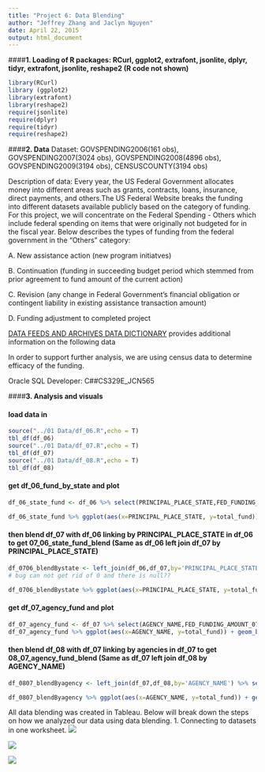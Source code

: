 ```yaml
---
title: "Project 6: Data Blending"
author: "Jeffrey Zhang and Jaclyn Nguyen"
date: April 22, 2015
output: html_document
---
```




####__1. Loading of R packages: RCurl, ggplot2, extrafont, jsonlite, dplyr, tidyr, extrafont, jsonlite, reshape2 (R code not shown)__

```r
library(RCurl)
library (ggplot2)
library(extrafont)
library(reshape2)
require(jsonlite)
require(dplyr)
require(tidyr)
require(reshape2)
```

####__2. Data__
Dataset: GOVSPENDING2006(161 obs), GOVSPENDING2007(3024 obs), GOVSPENDING2008(4896 obs), GOVSPENDING2009(3194 obs), CENSUSCOUNTY(3194 obs)

Description of data:
Every year, the US Federal Government allocates money into different areas such as grants, contracts, loans, insurance, direct payments, and others.The US Federal Website breaks the funding into different datasets available publicly based on the category of funding. For this project, we will concentrate on the Federal Spending - Others which include federal spending on items that were originally not budgeted for in the fiscal year. Below describes the types of funding from the federal government in the "Others" category:

A. New assistance action (new program initiatves)

B. Continuation (funding in succeeding budget period which stemmed from prior agreement to fund amount of the current action)

C. Revision (any change in Federal Government's financial obligation or contingent liability in existing assistance transaction amount)

D. Funding adjustment to completed project

[DATA FEEDS AND ARCHIVES DATA DICTIONARY](http://www.usaspending.gov/sites/all/themes/usaspendingv2/Archives_Data_Feeds_Data_Dictionary.pdf) provides additional information on the following data

In order to support further analysis, we are using census data to determine efficacy of the funding.

Oracle SQL Developer: C##CS329E_JCN565

####__3. Analysis and visuals__

#### load data in 
```r
source("../01 Data/df_06.R",echo = T)
tbl_df(df_06)
source("../01 Data/df_07.R",echo = T)
tbl_df(df_07)
source("../01 Data/df_08.R",echo = T)
tbl_df(df_08)
```

#### get df_06_fund_by_state and plot
```r
df_06_state_fund <- df_06 %>% select(PRINCIPAL_PLACE_STATE,FED_FUNDING_AMOUNT_06) %>% filter(PRINCIPAL_PLACE_STATE != '0' && PRINCIPAL_PLACE_STATE != 'null') %>% group_by(PRINCIPAL_PLACE_STATE) %>% summarise(total_fund = sum(FED_FUNDING_AMOUNT_06)) # bug can not get rid of 0

df_06_state_fund %>% ggplot(aes(x=PRINCIPAL_PLACE_STATE, y=total_fund)) + geom_bar(stat="identity",fill="white",colour="darkgreen") + theme(axis.text.x=element_text(angle=90, size=20, vjust=0.5)) + theme(axis.text.x=element_text(size=10, face="bold", vjust=1)) + theme(axis.title.x=element_text(color="forestgreen", vjust=0.35),axis.title.y=element_text(color="cadetblue", vjust=0.35)) + labs(title="Fed_fund_06 VS States",y="Total_fund",x="State")
```

#### then blend df_07 with df_06 linking by PRINCIPAL_PLACE_STATE in df_06 to get 07_06_state_fund_blend (Same as df_06 left join df_07 by PRINCIPAL_PLACE_STATE)
```r
df_0706_blendBystate <- left_join(df_06,df_07,by='PRINCIPAL_PLACE_STATE') %>% select(PRINCIPAL_PLACE_STATE,FED_FUNDING_AMOUNT_07) %>% filter(PRINCIPAL_PLACE_STATE != '0' && PRINCIPAL_PLACE_STATE != 'null') %>% group_by(PRINCIPAL_PLACE_STATE) %>% summarise(total_fund = sum(FED_FUNDING_AMOUNT_07))
# bug can not get rid of 0 and there is null??

df_0706_blendBystate %>% ggplot(aes(x=PRINCIPAL_PLACE_STATE, y=total_fund)) + geom_bar(stat="identity",fill="white",colour="darkgreen") + theme(axis.text.x=element_text(angle=90, size=20, vjust=0.5)) + theme(axis.text.x=element_text(size=10, face="bold", vjust=1)) + theme(axis.title.x=element_text(color="forestgreen", vjust=0.35),axis.title.y=element_text(color="cadetblue", vjust=0.35)) + labs(title="Fed_fund_0706_blend VS States",y="Total_fund",x="State")

```

#### get df_07_agency_fund and plot
```r
df_07_agency_fund <- df_07 %>% select(AGENCY_NAME,FED_FUNDING_AMOUNT_07) %>% filter(AGENCY_NAME != '0' && AGENCY_NAME != 'null') %>% group_by(AGENCY_NAME) %>% summarise(total_fund = sum(FED_FUNDING_AMOUNT_07))
df_07_agency_fund %>% ggplot(aes(x=AGENCY_NAME, y=total_fund)) + geom_bar(stat="identity",fill="white",colour="darkgreen") + theme(axis.text.x=element_text(angle=90, size=20, vjust=0.5)) + theme(axis.text.x=element_text(size=10, face="bold", vjust=1)) + theme(axis.title.x=element_text(color="forestgreen", vjust=0.35),axis.title.y=element_text(color="cadetblue", vjust=0.35)) + labs(title="Fed_fund_07 VS Agencies",y="Total_fund",x="Agency")

```

#### then blend df_08 with df_07 linking by agencies in df_07 to get 08_07_agency_fund_blend (Same as df_07 left join df_08 by AGENCY_NAME)
```r
df_0807_blendByagency <- left_join(df_07,df_08,by='AGENCY_NAME') %>% select(AGENCY_NAME,FED_FUNDING_AMOUNT_07) %>% filter(AGENCY_NAME != '0' && AGENCY_NAME != 'null') %>% group_by(AGENCY_NAME) %>% summarise(total_fund = sum(FED_FUNDING_AMOUNT_07))

df_0807_blendByagency %>% ggplot(aes(x=AGENCY_NAME, y=total_fund)) + geom_bar(stat="identity",fill="white",colour="darkgreen") + theme(axis.text.x=element_text(angle=90, size=20, vjust=0.5)) + theme(axis.text.x=element_text(size=10, face="bold", vjust=1)) + theme(axis.title.x=element_text(color="forestgreen", vjust=0.35),axis.title.y=element_text(color="cadetblue", vjust=0.35)) + labs(title="Fed_fund_0807_blend VS Agencies",y="Total_fund",x="Agency")
```


All data blending was created in Tableau. Below will break down the steps on how we analyzed our data using data blending. 
1. Connecting to datasets in one worksheet.
![](./connect.png)

![](./EditRelation.png)

![](./Relationship.png)